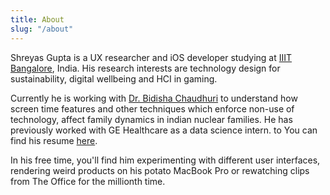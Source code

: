 ---
title: About
slug: "/about"
---

Shreyas Gupta is a UX researcher and iOS developer studying at <a href="https://www.iiitb.ac.in" target="_blank">IIIT Bangalore</a>, India. His research interests are technology design for sustainability, digital wellbeing and HCI in gaming.

Currently he is working with <a href="https://www.iiitb.ac.in/faculty/bidisha-chaudhuri" target="_blank">Dr. Bidisha Chaudhuri</a> to understand how screen time features and other techniques which enforce non-use of technology, affect family dynamics in indian nuclear families. He has previously worked with GE Healthcare as a data science intern. to You can find his resume <a href="./resume.pdf" target="_blank">here</a>.

In his free time, you'll find him experimenting with different user interfaces, rendering weird products on his potato MacBook Pro or rewatching clips from The Office for the millionth time. 

